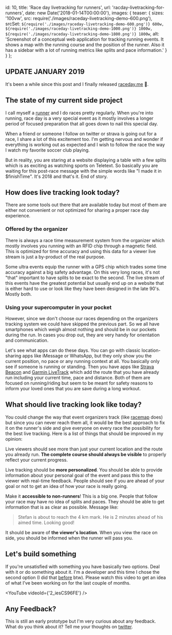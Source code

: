 
  id: 10,
  title: 'Race day livetracking for runners',
  url: 'racday-livetracking-for-runners',
  date: new Date('2018-01-14T00:00:00'),
  images: {
    teaser: {
      sizes: '100vw',
      src: require('./images/raceday-livetracking-demo-600.png'),
      srcSet: `${require('./images/raceday-livetracking-demo-600.png')} 600w, ${require('./images/raceday-livetracking-demo-1000.png')} 1000w, ${require('./images/raceday-livetracking-demo-1800.png')} 1800w`,
      alt:
        'Screenshot of a conceptual web application for tracking running events. It shows a map with the running course and the position of the runner. Also it has a sidebar with a lot of running metrics like splits and pace information.'
    }
  }
};

## UPDATE JANUARY 2019

It's been a while since this post and I finally released [raceday.me](https://raceday.me) 🎉.

## The state of my current side project

I call myself a [runner](http://stefankracht.de/news/running) and I do races pretty regularly. When you're into running, race day is a very special event as it mostly involves a longer period of focused preparation that all goes down to nail this special day.

When a friend or someone I follow on twitter or strava is going out for a race, I share a lot of this excitement too. I'm getting nervous and wonder if everything is working out as expected and I wish to follow the race the way I watch my favorite soccer club playing.

<!-- prettier-ignore -->
But in reality, you are staring at a website displaying a table with a few splits which is as exciting as watching sports on Teletext. So basically you are waiting for this post-race message with the simple words like "I made it in $finishTime". It's 2018 and that's it. End of story.

## How does live tracking look today?

There are some tools out there that are available today but most of them are either not convenient or not optimized for sharing a proper race day experience.

### Offered by the organizer

There is always a race time measurement system from the organizer which mostly involves you running with an RFID chip through a magnetic field. This is optimized for time accuracy and using this data for a viewer live stream is just a by-product of the real purpose.

Some ultra events equip the runner with a GPS chip which trades some time accuracy against a big safety advantage. On this very long races, it's not "that" important to have splits to be exact to the second. The live stream of this events have the greatest potential but usually end up on a website that is either hard to use or look like they have been designed in the late 90's. Mostly both.

### Using your supercomputer in your pocket

However, since we don't choose our races depending on the organizers tracking system we could have skipped the previous part. So we all have smartphones which weigh almost nothing and should be in our pockets during the run. In cases you drop out, they are very handy for orientation and communication.

Let's see what apps can do these days. You can go with classic location-sharing apps like iMessage or WhatsApp, but they only show you the current position, no pace or any running context at all. You basically only see if someone is running or standing. Then you have apps like [Strava Beacon](https://www.strava.com/premium/live/beacon) and [Garmin LiveTrack](http://www8.garmin.com/livetrack/) which add the route that you have already run including your current time, pace and distance. Both of them are focused on running/riding but seem to be meant for safety reasons to inform your loved ones that you are save during a long workout.

## What should live tracking look like today?

You could change the way that event organizers track (like [racemap](https://racemap.com) does) but since you can never reach them all, it would be the best approach to fix it on the runner's side and give everyone on every race the possibility for the best live tracking. Here is a list of things that should be improved in my opinion:

Live viewers should see more than just your current location and the route you already run. **The complete course should always be visible** to properly reflect your current progress.

Live tracking should be **more personalized**. You should be able to provide information about your personal goal of the event and pass this to the viewer with real-time feedback. People should see if you are ahead of your goal or not to get an idea of how your race is really going.

Make it **accessible to non-runners**! This is a big one. People that follow your race may have no idea of splits and paces. They should be able to get information that is as clear as possible. Message like:

> Stefan is about to reach the 4 km mark. He is 2 minutes ahead of his aimed time. Looking good!

It should be aware of **the viewer's location**. When you view the race on side, you should be informed when the runner will pass you.

## Let's build something

If you're unsatisfied with something you have basically two options. Deal with it or do something about it. I'm a developer and this time I chose the second option (I did that [before](http://stefankracht.de/news/runverter) btw). Please watch this video to get an idea of what I've been working on for the last couple of months.

<YouTube videoId={'2_iesCS96FE'} />

## Any Feedback?

This is still an early prototype but I'm very curious about any feedback. What do you think about it? Tell me your thoughts on [twitter](https://twitter.com/stefan_kracht).
